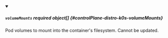 


<details className="config-field" data-expandable="true" open>
<summary>

##### `volumeMounts` <span className="config-field-required" data-required="false">required</span> <span className="config-field-type">object[]</span> <span className="config-field-default"></span> <span className="config-field-enum"></span> {#controlPlane-distro-k0s-volumeMounts}

Pod volumes to mount into the container's filesystem.
Cannot be updated.

</summary>

<PartialVolumemountsreference />


</details>
